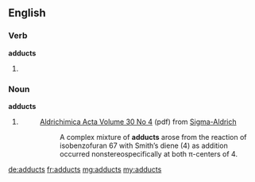 ==English==

===Verb===
'''adducts'''

# {{third-person singular of|adduct}}

===Noun===
'''adducts'''

# {{plural of|adduct}}
#:[http://www.sigmaaldrich.com/etc/medialib/docs/Aldrich/Acta/al_acta_30_01.pdf Aldrichimica Acta Volume 30 No 4] (pdf) from [http://www.sigmaaldrich.com/chemistry/chemical-synthesis/learning-center/aldrichimica-acta.html Sigma-Aldrich]
#:: A complex mixture of '''adducts''' arose from the reaction of isobenzofuran 67 with Smith’s diene (4) as addition occurred nonstereospecifically at both π-centers of 4.

[[de:adducts]]
[[fr:adducts]]
[[mg:adducts]]
[[my:adducts]]